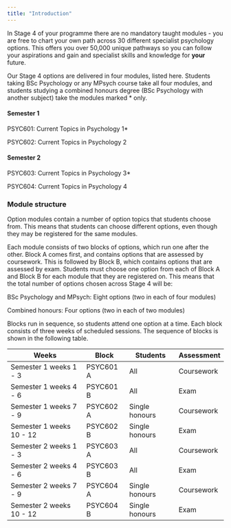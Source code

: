 ```yaml
---
title: "Introduction"
---
```


In Stage 4 of your programme there are no mandatory taught modules - you are free to chart your own path across 30 different specialist psychology options. This offers you over 50,000 unique pathways so you can follow your aspirations and gain and specialist skills and knowledge for **your** future.

Our Stage 4 options are delivered in four modules, listed here. Students taking BSc Psychology or any MPsych course take all four modules, and students studying a combined honours degree (BSc Psychology with another subject) take the modules marked \* only.

#### Semester 1

PSYC601: Current Topics in Psychology 1\*

PSYC602: Current Topics in Psychology 2

#### Semester 2

PSYC603: Current Topics in Psychology 3\*

PSYC604: Current Topics in Psychology 4

### Module structure

Option modules contain a number of option topics that students choose from. This means that students can choose different options, even though they may be registered for the same modules.

Each module consists of two blocks of options, which run one after the other. Block A comes first, and contains options that are assessed by coursework. This is followed by Block B, which contains options that are assessed by exam. Students must choose one option from each of Block A and Block B for each module that they are registered on. This means that the total number of options chosen across Stage 4 will be:

BSc Psychology and MPsych: Eight options (two in each of four modules)

Combined honours: Four options (two in each of two modules)

Blocks run in sequence, so students attend one option at a time. Each block consists of three weeks of scheduled sessions. The sequence of blocks is shown in the following table.

| Weeks                    | Block     | Students       | Assessment |
|--------------------------|-----------|----------------|------------|
| Semester 1 weeks 1 - 3   | PSYC601 A | All            | Coursework |
| Semester 1 weeks 4 - 6   | PSYC601 B | All            | Exam       |
| Semester 1 weeks 7 - 9   | PSYC602 A | Single honours | Coursework |
| Semester 1 weeks 10 - 12 | PSYC602 B | Single honours | Exam       |
| Semester 2 weeks 1 - 3   | PSYC603 A | All            | Coursework |
| Semester 2 weeks 4 - 6   | PSYC603 B | All            | Exam       |
| Semester 2 weeks 7 - 9   | PSYC604 A | Single honours | Coursework |
| Semester 2 weeks 10 - 12 | PSYC604 B | Single honours | Exam       |
